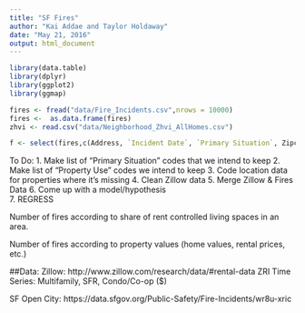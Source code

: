 ```yaml
---
title: "SF Fires"
author: "Kai Addae and Taylor Holdaway"
date: "May 21, 2016"
output: html_document
---
```


```r
library(data.table)
library(dplyr)
library(ggplot2)
library(ggmap)

```

```r
fires <- fread("data/Fire_Incidents.csv",nrows = 10000)
fires <-  as.data.frame(fires)
zhvi <- read.csv("data/Neighborhood_Zhvi_AllHomes.csv")
```

```r
f <- select(fires,c(Address, `Incident Date`, `Primary Situation`, Zipcode, `Estimated Property Loss`, `Property Use`, `Ignition Cause`, `Heat Source`, `Human Factors Associated with Ignition`, `Structure Type`, `Structure Status`, `Detectors Present`:`Location`))
```
To Do:
1. Make list of "Primary Situation" codes that we intend to keep
2. Make list of "Property Use" codes we intend to keep
3. Code location data for properties where it's missing
4. Clean Zillow data
5. Merge Zillow & Fires Data
6. Come up with a model/hypothesis  
7. REGRESS



Number of fires according to share of rent controlled living spaces in an area.

Number of fires according to property values (home values, rental prices, etc.)


##Data:
Zillow:
http://www.zillow.com/research/data/#rental-data
ZRI Time Series: Multifamily, SFR, Condo/Co-op ($)

SF Open City:
https://data.sfgov.org/Public-Safety/Fire-Incidents/wr8u-xric
